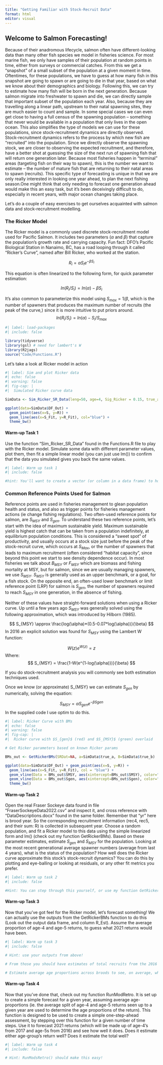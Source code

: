 ```yaml
---
title: "Getting Familiar with Stock-Recruit Data"
format: html
editor: visual
---
```


## Welcome to Salmon Forecasting!

Because of their anadromous lifecycle, salmon often have different-looking data than many other fish species we model in fisheries science. For most marine fish, we only have samples of their population at random points in time, either from surveys or commercial catches. From this we get a "snapshot" of a small subset of the population at a given moment in time. Oftentimes, for these populations, we have to guess at how many fish in this snapshot are going to spawn or are going to die in that year, based on what we know about their demographics and biology. Following this, we can try to estimate how many fish will be born in the next generation. Because salmon migrate into freshwater to spawn and die, we can directly sample that important subset of the population each year. Also, because they are travelling along a linear path, upstream to their natal spawning sites, they are much easier to count and sample. In some special cases we can even get close to having a full census of the spawning population -- something that never would be available in a population that only lives in the open ocean. This also simplifies the type of models we can use for these populations, since stock-recruitment dynamics are directly observed. Stock-recruitment dynamics refers to the process by which new fish are "recruited" into the population. Since we directly observe the spawning stock, we are closer to observing the expected recruitment, and therefore, have a better shot at guessing the size of the next run of spawning fish that will return one generation later. Because most fisheries happen in "terminal" areas (targeting fish on their way to spawn), this is the number we want to estimate -- the number of mature fish that are returning to their natal areas to spawn (recruits). This specific type of forecasting is unique in that we are only really interested in looking one year ahead, to plan the next fishing season.One might think that only needing to forecast one generation ahead would make this an easy task, but it's been deceivingly difficult to do, especially in recent years, with major ocean changes taking place.

Let's do a couple of easy exercises to get ourselves acquainted with salmon data and stock-recruitment modelling.

### The Ricker Model

The Ricker model is a commonly used discrete stock-recruitment model used for Pacific Salmon. It includes two parameters ($\alpha$ and $\beta$) that capture the population's growth rate and carrying capacity. Fun fact: DFO's Pacific Biological Station in Nanaimo, BC, has a road looping through it called "Ricker's Curve", named after Bill Ricker, who worked at the station.

$$
R_i = \alpha S_i e^{-\beta S_i} 
$$

This equation is often linearized to the following form, for quick parameter estimation:

$$
ln(R_i/S_i) = ln(\alpha) - \beta S_i 
$$

It's also common to parameterize this model using $S_{max} = 1/\beta$, which is the number of spawners that produces the maximum number of recruits (the peak of the curve,) since it is more intuitive to put priors around. $$
ln(R_i/S_i) = ln(\alpha) - S_i/S_{max}
$$

```r
#| label: load-packages
#| include: false

library(tidyverse)
library(gsl) # need for lambert's W
library(R2jags)
source("Code/Functions.R")
```

Let's take a look at Ricker model in action

```r
#| label: Sim and plot Ricker data
#| echo: false
#| warning: false
#| fig-cap: |
#|  Simulated Ricker curve data

SimData <- Sim_Ricker_SR_Data(leng=50, age=4, Sig_Ricker = 0.15, true_a = rnorm(1, 5, 2), true_b=1/100000, hr_min = 0.2, hr_max = 0.8, lnorm_corr = FALSE)

ggplot(data=SimData$DF_Out) + 
  geom_point(aes(x=S, y=R)) + 
  geom_line(aes(x=S_Fit, y=R_Fit), col="blue") +
  theme_bw()
```

#### Warm-up Task 1

Use the function "Sim_Ricker_SR_Data" found in the Functions.R file to play with the Ricker model. Simulate some data with different parameter values, plot them, then fit a simple linear model (you can just use lm()) to confirm that the data you simulated gives you back the same values.

```r
#| label: Warm up task 1
#| include: false

#hint: You'll want to create a vector (or column in a data frame) to hold values of log(Recruits/Spawner), then model that as a function of Spawners. It will look something like this: logRPS ~ S


```

### **Common Reference Points Used for Salmon**

Reference points are used in fisheries management to glean population health and status, and also as trigger points for fisheries management actions (ie change fishing regulations). Two often-used reference points for salmon, are $S_{MSY}$ and $S_{gen}$. To understand these two reference points, let's start with the idea of maximum sustainable yield. Maximum sustainable yield is highest catch that can be taken from a population indefinitely, at equilibrium population conditions. This is considered a "sweet spot" of productivity, and usually occurs at a stock size just before the peak of the stock-recruit curve, which occurs at $S_{Max}$, or the number of spawners that leads to maximum recruitment (often considered "habitat capacity", since beyond this point we start to see density dependence occur). In most fisheries we talk about $B_{MSY}$ or $F_{MSY}$ which are biomass and fishing mortality at MSY, but for salmon, since we are usually managing spawners, we use $S_{MSY}$. $S_{MSY}$ is generally used as an upper benchmark, or a goal, for a fish stock. On the opposite end, an often-used lower benchmark or limit reference point (LRP) for salmon is $S_{gen}$, the number of spawners required to reach $S_{MSY}$ in one generation, in the absence of fishing.

Neither of these values have straight-forward solutions when using a Ricker curve. Up until a few years ago $S_{MSY}$ was generally solved using the following approximation, which was introduced by Hilborn (1985).

$$
S_{MSY} \approx  \frac{log(\alpha)*(0.5-0.07*log(\alpha))}{\beta}
$$ In 2016 an explicit solution was found for $S_{MSY}$ using the Lambert W function:

$$
W(z)e^{W(z)}=z
$$ Where: $$
S_{MSY} = \frac{1-W(e^{1-log(\alpha)})}{\beta}
$$

If you do stock-recruitment analysis you will commonly see both estimation techniques used.

Once we know (or approximate) S\_{MSY} we can estimate $S_{gen}$ by numerically, solving the equation:

$$
S_{MSY} = \alpha  S_{gen}  e^{-\beta S{gen}}
$$ In the supplied code I use optim to do this.

```r
#| label: Ricker Curve with BMs
#| echo: false
#| warning: false
#| fig-cap: |
#|  Ricker curve with $S_{gen}$ (red) and $S_{MSY}$ (green) overlaid

# Get Ricker parameters based on known Ricker params

BMs_out <- GetRickerBMs(SRDat=NA, a=SimData$true_a, B=SimData$true_b)

ggplot(data=SimData$DF_Out) + geom_point(aes(x=S, y=R)) + 
  geom_line(aes(x=S_Fit, y=R_Fit), col = "blue") + 
  geom_vline(Data = BMs_out$SMSY, aes(xintercept=BMs_out$SMSY), color="green", size=1.5 ) +
  geom_vline(Data = BMs_out$Sgen, aes(xintercept=BMs_out$Sgen), color="red", size=1.5) +
  theme_bw()

```

#### Warm-up Task 2

Open the real Fraser Sockeye data found in file "FraserSockeyeData2022.csv" and inspect it, and cross reference with "DataDescriptions.docx" found in the same folder. Remember that "yr" here is brood year. So the corresponding recruitment information (rec4, rec5, and their sum: R) is collected in subsequent year. Choose a random population, and fit a Ricker model to this data using the simple linearized form and lm() (check out my function GetRickerBMs). Based on these parameter estimates, estimate $S_{gen}$ and $S_{MSY}$ for the population. Looking at the most recent generational average spawner numbers (average from last 4 years), what is the status of the population? How well does the Ricker curve approximate this stock's stock-recruit dynamics? You can do this by plotting and eye-balling or looking at residuals, or any other fit metrics you prefer.

```r
#| label: Warm up task 2
#| include: false

#Hint: You can step through this yourself, or use my function GetRickerBMs() 


```

#### Warm-up Task 3

Now that you've got feel for the Ricker model, let's forecast something! We can actually use the outputs from the GetRickerBMs function to do this (Look out the output data frame, and column R_Est). Assume the average proportion of age-4 and age-5 returns, to guess what 2021 returns would have been.

```r
#| label: Warm up task 3
#| include: false

# Hint: use your outputs from above!

# From those you should have estimates of total recruits from the 2016 and 2017 brood years, everything you need to forecast 2021 returns

# Estimate average age proportions across broods to see, on average, what proportion of the returns will come from the brood 4-years before (2017) and 5-years before (2016)

```

#### Warm-up Task 4

Now that you've done that, check out my function RunModRetro. It is set up to create a simple forecast for a given year, assuming average age-proportions (ie. the average split of age-4 and age-5 returns seen up to a given year are used to determine the age proportions of the return). This function is designed to be used to create a simple one-step-ahead assessment, by stepping over this function for a given number of time steps. Use it to forecast 2021 returns (which will be made up of age-4's from 2017 and age-5s from 2016) and see how well it does. Does it estimate either age-group's return well? Does it estimate the total well?

```r
#| label: Warm up task 4
#| include: false

# Hint: RunModsRetro() should make this easy!

```
